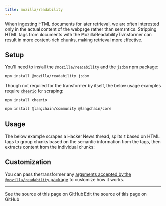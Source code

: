 ```yaml
---
title: mozilla/readability
---
```


When ingesting HTML documents for later retrieval, we are often interested only in the actual content of the webpage rather than semantics.
Stripping HTML tags from documents with the MozillaReadabilityTransformer can result in more content-rich chunks, making retrieval more effective.

## Setup

You'll need to install the [`@mozilla/readability`](https://www.npmjs.com/package/@mozilla/readability) and the [`jsdom`](https://www.npmjs.com/package/jsdom) npm package:

```bash npm
npm install @mozilla/readability jsdom
```
Though not required for the transformer by itself, the below usage examples require [`cheerio`](https://www.npmjs.com/package/cheerio) for scraping:

```bash npm
npm install cheerio
```

<IntegrationInstallTooltip/>

```bash npm
npm install @langchain/community @langchain/core
```

## Usage

The below example scrapes a Hacker News thread, splits it based on HTML tags to group chunks based on the semantic information from the tags,
then extracts content from the individual chunks:


<MozillaReadability />

## Customization

You can pass the transformer any [arguments accepted by the `@mozilla/readability` package](https://www.npmjs.com/package/@mozilla/readability) to customize how it works.

---

<CardGroup cols={2}>
  <Card title="View Source" icon="eye" href="https://github.com/langchain-ai/docs/blob/main/src/oss/javascript/integrations/document_transformers/mozilla_readability.mdx">
    See the source of this page on GitHub
  </Card>
  <Card title="Edit Source" icon="pen-to-square" href="https://github.com/langchain-ai/docs/edit/main/src/oss/javascript/integrations/document_transformers/mozilla_readability.mdx">
    Edit the source of this page on GitHub
  </Card>
</CardGroup>
